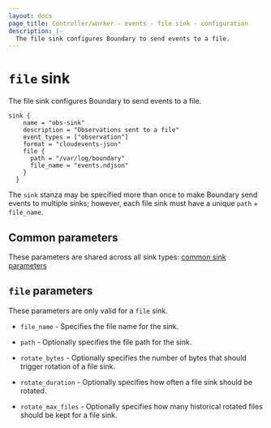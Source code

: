 ```yaml
---
layout: docs
page_title: Controller/worker - events - file sink - configuration
description: |-
  The file sink configures Boundary to send events to a file.
---
```


# `file` sink

The file sink configures Boundary to send events to a file.

```hcl
sink {
    name = "obs-sink"
    description = "Observations sent to a file"
    event_types = ["observation"]
    format = "cloudevents-json"
    file {
      path = "/var/log/boundary"
      file_name = "events.ndjson"
    }
  }
```

The `sink` stanza may be specified more than once to make Boundary send events
to multiple sinks; however, each file sink must have a unique `path` +
`file_name`.

## Common parameters

These parameters are shared across all sink types: [common sink parameters](/boundary/docs/configuration/events/common)

## `file` parameters

These parameters are only valid for a `file` sink.

- `file_name` - Specifies the file name for the sink.

- `path` - Optionally specifies the file path for the sink.

- `rotate_bytes` - Optionally specifies the number of bytes that should trigger rotation of
  a file sink.

- `rotate_duration` - Optionally specifies how often a file sink should be rotated.

- `rotate_max_files` - Optionally specifies how many historical rotated files should be kept
  for a file sink.
